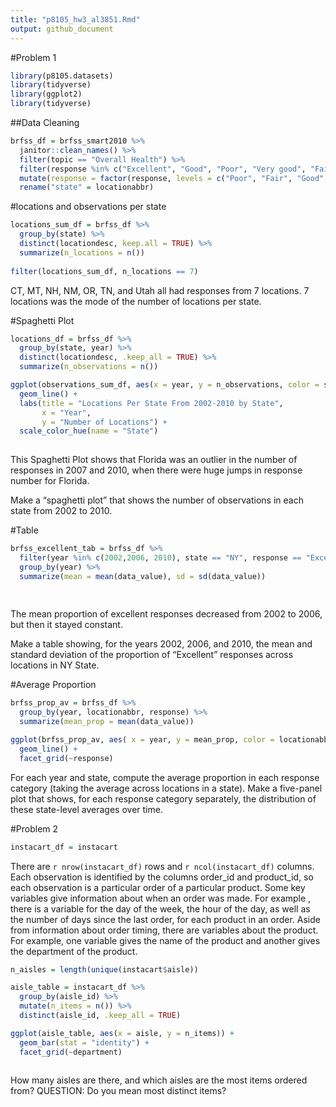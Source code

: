 ```yaml
---
title: "p8105_hw3_al3851.Rmd"
output: github_document
---
```


#Problem 1

```r
library(p8105.datasets)
library(tidyverse)
library(ggplot2)
library(tidyverse)
```


##Data Cleaning
```r


brfss_df = brfss_smart2010 %>%
  janitor::clean_names() %>%
  filter(topic == "Overall Health") %>%
  filter(response %in% c("Excellent", "Good", "Poor", "Very good", "Fair")) %>%
  mutate(response = factor(response, levels = c("Poor", "Fair", "Good", "Very good", "Excellent"))) %>%
  rename("state" = locationabbr)


```

#locations and observations per state

```r
locations_sum_df = brfss_df %>%
  group_by(state) %>%
  distinct(locationdesc, keep.all = TRUE) %>%
  summarize(n_locations = n())
  
filter(locations_sum_df, n_locations == 7)


```
CT, MT, NH, NM, OR, TN, and Utah all had responses from 7 locations. 7 locations was the mode of the number of locations per state. 

#Spaghetti Plot

```r
locations_df = brfss_df %>%
  group_by(state, year) %>%
  distinct(locationdesc, .keep_all = TRUE) %>%
  summarize(n_observations = n())

ggplot(observations_sum_df, aes(x = year, y = n_observations, color = state)) +
  geom_line() +
  labs(title = "Locations Per State From 2002-2010 by State",
       x = "Year", 
       y = "Number of Locations") +
  scale_color_hue(name = "State")
  


```

This Spaghetti Plot shows that Florida was an outlier in the number of responses in 2007 and 2010, when there were huge jumps in response number for Florida.

Make a “spaghetti plot” that shows the number of observations in each state from 2002 to 2010.

#Table

```r

brfss_excellent_tab = brfss_df %>%
  filter(year %in% c(2002,2006, 2010), state == "NY", response == "Excellent") %>%
  group_by(year) %>%
  summarize(mean = mean(data_value), sd = sd(data_value))
  
  
```

The mean proportion of excellent responses decreased from 2002 to 2006, but then it stayed constant. 


Make a table showing, for the years 2002, 2006, and 2010, the mean and standard deviation of the proportion of “Excellent” responses across locations in NY State.


#Average Proportion
```r

brfss_prop_av = brfss_df %>%
  group_by(year, locationabbr, response) %>%
  summarize(mean_prop = mean(data_value))

ggplot(brfss_prop_av, aes( x = year, y = mean_prop, color = locationabbr)) +
  geom_line() +
  facet_grid(~response)

```

For each year and state, compute the average proportion in each response category (taking the average across locations in a state). Make a five-panel plot that shows, for each response category separately, the distribution of these state-level averages over time.

#Problem 2

```r

instacart_df = instacart


```

There are `r nrow(instacart_df)` rows and `r ncol(instacart_df)` columns. Each observation is identified by the columns order_id and product_id, so each observation is a particular order of a particular product. Some key variables give information about when an order was made. For example , there is a variable for the day of the week, the hour of the day, as well as the number of days since the last order, for each product in an order. Aside from information about order timing, there are variables about the product. For example, one variable gives the name of the product and another gives the department of the product. 

```r

n_aisles = length(unique(instacart$aisle))

aisle_table = instacart_df %>%
  group_by(aisle_id) %>%
  mutate(n_items = n()) %>%
  distinct(aisle_id, .keep_all = TRUE)

ggplot(aisle_table, aes(x = aisle, y = n_items)) +
  geom_bar(stat = "identity") +
  facet_grid(~department)
  
```


How many aisles are there, and which aisles are the most items ordered from? QUESTION: Do you mean most distinct items?

